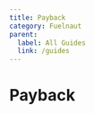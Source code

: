 ```yaml
---
title: Payback
category: Fuelnaut
parent:
  label: All Guides
  link: /guides
---
```


# Payback

<FuelnautLevel
description="To beat this level, you'll need to trick the contract into sending you all its funds."
level={props.level}
bytecode={props.bytecode}
abiJSON={props.abiJSON}
/>

<CodeImport
  file="../../examples/fuelnaut/payback/src/main.sw"
  lang="sway"
/>
